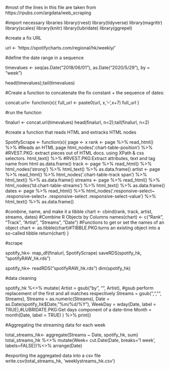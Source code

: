 #most of the lines in this file are taken from https://rpubs.com/argdata/web_scraping

#import necessary libraries
library(rvest)
library(tidyverse)
library(magrittr)
library(scales)
library(knitr)
library(lubridate)
library(ggrepel)

#create a fix URL

url <- 'https://spotifycharts.com/regional/hk/weekly/'

#define the date range in a sequence

timevalues <- seq(as.Date("2018/06/01"), as.Date("2020/5/29"), by = "week")

head(timevalues);tail(timevalues)

#Create a function to concatenate the fix constant + the sequence of dates:

concat.url<- function(x){
 full_url <- paste0(url, x,'--',x+7)
 full_url
}

#run the function

finalurl <- concat.url(timevalues)
head(finalurl, n=2);tail(finalurl, n=2)


#create a function that reads HTML and extracks HTML nodes

SpotifyScrape <- function(x){
  page <- x
  rank <- page %>%
    read_html() %>% #Reads an HTML page
    html_nodes('.chart-table-position') %>% #RVEST.PKG: extract pieces out of HTML docs. using XPath & css selectors.
    html_text() %>% #RVEST.PKG:Extract attributes, text and tag name from html
    as.data.frame()
  track <- page %>% 
    read_html() %>% 
    html_nodes('strong') %>% 
    html_text() %>% 
    as.data.frame()
  artist <- page %>% 
    read_html() %>% 
    html_nodes('.chart-table-track span') %>% 
    html_text() %>% 
    as.data.frame()
  streams <- page %>% 
    read_html() %>% 
    html_nodes('td.chart-table-streams') %>% 
    html_text() %>% 
    as.data.frame()
  dates <- page %>% 
    read_html() %>% 
    html_nodes('.responsive-select~ .responsive-select+ .responsive-select .responsive-select-value') %>%
    html_text() %>% 
    as.data.frame()

#combine, name, and make it a tibble
  chart <- cbind(rank, track, artist, streams, dates) #Combine R Objects by Columns
  names(chart) <- c("Rank", "Track", "Artist", "Streams", "Date") #Functions to get or set the names of an object
  chart <- as.tibble(chart)#TIBBLE.PKG:turns an existing object into a so-called tibble
 return(chart) 
}
 
#scrape

spotify_hk<- map_df(finalurl, SpotifyScrape) 
saveRDS(spotify_hk, "spotifyRAW_hk.rds")


spotify_hk<- readRDS("spotifyRAW_hk.rds")
dim(spotify_hk)


#data cleaning

spotify_hk %<>% 
  mutate( Artist = gsub("by ", "", Artist), #gsub perform replacement of the first and all matches respectively
          Streams = gsub(",", "", Streams), 
          Streams = as.numeric(Streams), 
          Date = as.Date(spotify_hk$Date, "%m/%d/%Y"),
          WeekDay = wday(Date, label = TRUE),#LUBRIDATE.PKG:Get days component of a date-time
          Month = month(Date, label = TRUE)
          ) %>% 
  print()
  

#Aggregating the streaming data for each week


total_streams_hk<- aggregate(Streams ~ Date, spotify_hk, sum)
total_streams_hk %<>%
  mutate(Week= cut.Date(Date, breaks='1 week', labels=FALSE))%<>%
  arrange(Date)

#exporting the aggregated data into a csv file  
write.csv(total_streams_hk, 'weeklystreams_hk.csv')